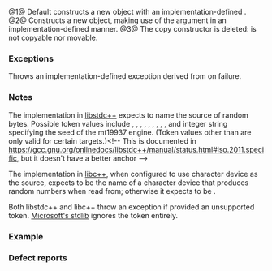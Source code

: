 {{cpp/numeric/random/random_device/title|random_device}}
{{cpp/numeric/random/random_device/navbar}}
{{dcl begin}}
{{dcl|num=1|since=c++11|1=
random_device() : random_device( /*implementation-defined*/ ) {} 
}}
{{dcl|num=2|since=c++11|1=
explicit random_device( const std::string&amp; token );
}}
{{dcl|num=3|since=c++11|1=
random_device( const random_device&amp; ) = delete;
}}
{{dcl end}}

@1@ Default constructs a new {{lc|std::random_device}} object with an implementation-defined {{tt|token}}.
@2@ Constructs a new {{lc|std::random_device}} object, making use of the argument {{c|token}} in an implementation-defined manner. 
@3@ The copy constructor is deleted: {{tt|std::random_device}} is not copyable nor movable.

===Exceptions===
Throws an implementation-defined exception derived from {{lc|std::exception}} on failure.

===Notes===
The implementation in [https://github.com/gcc-mirror/gcc/blob/master/libstdc%2B%2B-v3/src/c%2B%2B11/random.cc#L319 libstdc++] expects {{tt|token}} to name the source of random bytes. Possible token values include {{c|"default"}},  {{c|"hw"}}, {{c|"rand_s"}}, {{c|"rdseed"}}, {{c|"rdrand"}}, {{c|"rdrnd"}}, {{c|"/dev/urandom"}}, {{c|"/dev/random"}}, {{c|"mt19937"}}, and integer string specifying the seed of the mt19937 engine. (Token values other than {{c|"default"}} are only valid for certain targets.)&lt;!-- This is documented in https://gcc.gnu.org/onlinedocs/libstdc++/manual/status.html#iso.2011.specific, but it doesn't have a better anchor --&gt;

The implementation in [https://github.com/llvm/llvm-project/blob/main/libcxx/src/random.cpp#L124 libc++], when configured to use character device as the source, expects {{tt|token}} to be the name of a character device that produces random numbers when read from; otherwise it expects {{tt|token}} to be {{c|"/dev/urandom"}}.

Both libstdc++ and libc++ throw an exception if provided an unsupported token. [https://github.com/microsoft/STL/blob/c10ae01b4d9508eed9d5f059a120ee7223b6ac12/stl/inc/random#L5026 Microsoft's stdlib] ignores the token entirely.

===Example===
{{example
|Demonstrates commonly available types of {{tt|std::random_device}} on Linux.
|code=
#include &lt;iostream&gt;
#include &lt;random&gt;

void demo(std::random_device&amp;&amp; rd)
{
    static std::uniform_int_distribution&lt;int&gt; d(0, 9);
    for (int n = 0; n != 10; ++n)
        std::cout &lt;&lt; d(rd) &lt;&lt; ' ';
    std::cout &lt;&lt; '\n';
}

int main()
{
    // Note: How the supplied token is handled is implementation-defined!

    // Default token for random_device is usually /dev/urandom on Linux
    demo(std::random_device {});

    // Request /dev/random, blocks when entropy is empty
    // Works on libstdc++, ignored in msvc++, might throw on libc++ (as of Nov 2022)
    demo(std::random_device {"/dev/random"});

    // Request non-blocking /dev/urandom, ensures that RDRAND is not used
    // Works on libstdc++ and libc++, ignored in msvc++ (as of Nov 2022)
    demo(std::random_device {"/dev/urandom"});

    // Request "hw", will use hardware-based random generation like rdrand
    // Works on libstdc++, ignored in msvc++, throws on libc++ (as of Nov 2022)
    demo(std::random_device {"hw"});
}
|p=true
|output=
9 5 2 7 5 9 4 1 0 7 
4 7 6 5 1 5 5 1 8 6 
3 3 6 1 4 1 4 1 0 2 
4 6 3 9 1 9 4 0 9 3 
}}

=== Defect reports ===
{{dr list begin}}
{{dr list item|paper=P0935R0|std=C++11|before=default constructor was explicit|after=made implicit}}
{{dr list end}}

{{langlinks|de|es|fr|it|ja|pt|ru|zh}}